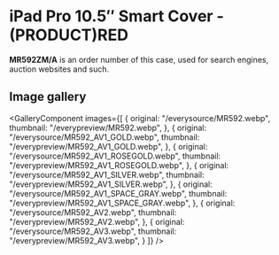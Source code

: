 
# iPad Pro 10.5″ Smart Cover - (PRODUCT)RED

<Callout type='info' emoji='👉🏻'>**MR592ZM/A** is an order number of this case, used for search engines, auction websites and such.</Callout>

## Image gallery

<GalleryComponent
    images={[
      {
        original: "/everysource/MR592.webp",
        thumbnail: "/everypreview/MR592.webp",
      },
      {
        original: "/everysource/MR592_AV1_GOLD.webp",
        thumbnail: "/everypreview/MR592_AV1_GOLD.webp",
      },
      {
        original: "/everysource/MR592_AV1_ROSEGOLD.webp",
        thumbnail: "/everypreview/MR592_AV1_ROSEGOLD.webp",
      },
      {
        original: "/everysource/MR592_AV1_SILVER.webp",
        thumbnail: "/everypreview/MR592_AV1_SILVER.webp",
      },
      {
        original: "/everysource/MR592_AV1_SPACE_GRAY.webp",
        thumbnail: "/everypreview/MR592_AV1_SPACE_GRAY.webp",
      },
      {
        original: "/everysource/MR592_AV2.webp",
        thumbnail: "/everypreview/MR592_AV2.webp",
      },
      {
        original: "/everysource/MR592_AV3.webp",
        thumbnail: "/everypreview/MR592_AV3.webp",
      }
    ]}
  />
